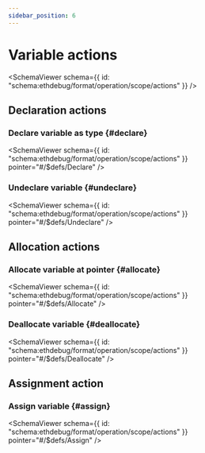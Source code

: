 ```yaml
---
sidebar_position: 6
---
```



# Variable actions

<SchemaViewer
  schema={{ id: "schema:ethdebug/format/operation/scope/actions" }}
  />

## Declaration actions

### Declare variable as type {#declare}

<SchemaViewer
  schema={{ id: "schema:ethdebug/format/operation/scope/actions" }}
  pointer="#/$defs/Declare"
  />

### Undeclare variable {#undeclare}

<SchemaViewer
  schema={{ id: "schema:ethdebug/format/operation/scope/actions" }}
  pointer="#/$defs/Undeclare"
  />

## Allocation actions

### Allocate variable at pointer {#allocate}

<SchemaViewer
  schema={{ id: "schema:ethdebug/format/operation/scope/actions" }}
  pointer="#/$defs/Allocate"
  />

### Deallocate variable {#deallocate}

<SchemaViewer
  schema={{ id: "schema:ethdebug/format/operation/scope/actions" }}
  pointer="#/$defs/Deallocate"
  />

## Assignment action

### Assign variable {#assign}

<SchemaViewer
  schema={{ id: "schema:ethdebug/format/operation/scope/actions" }}
  pointer="#/$defs/Assign"
  />
